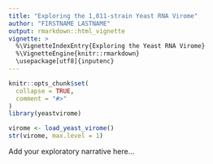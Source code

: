 ```yaml
---
title: "Exploring the 1,011-strain Yeast RNA Virome"
author: "FIRSTNAME LASTNAME"
output: rmarkdown::html_vignette
vignette: >
  %\VignetteIndexEntry{Exploring the Yeast RNA Virome}
  %\VignetteEngine{knitr::rmarkdown}
  \usepackage[utf8]{inputenc}
---
```

```r
knitr::opts_chunk$set(
  collapse = TRUE,
  comment = "#>"
)
library(yeastvirome)
```

```r
virome <- load_yeast_virome()
str(virome, max.level = 1)
```

Add your exploratory narrative here…
